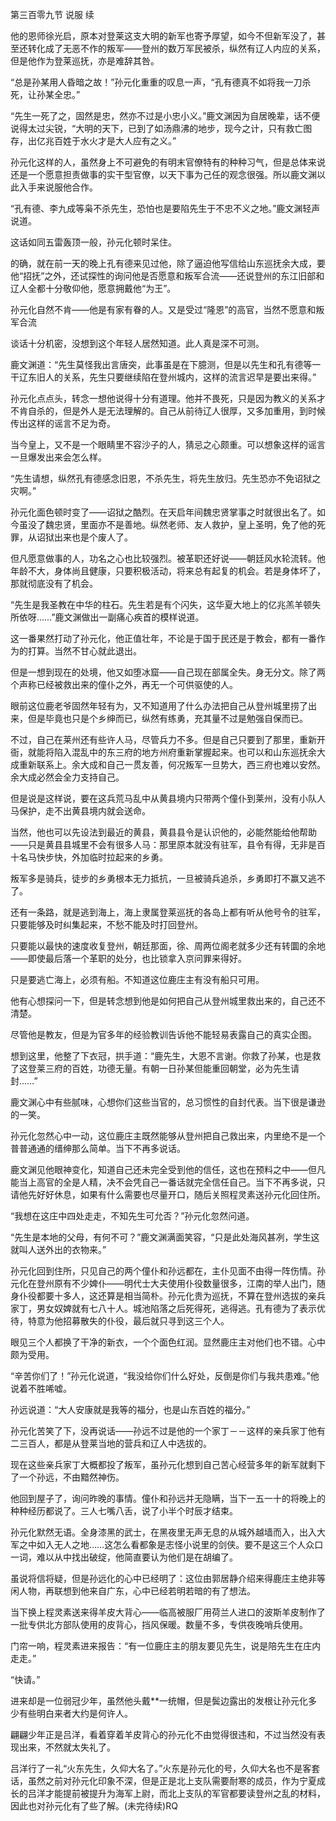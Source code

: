 

第三百零九节 说服 续

他的恩师徐光启，原本对登莱这支大明的新军也寄予厚望，如今不但新军没了，甚至还转化成了无恶不作的叛军――登州的数万军民被杀，纵然有辽人内应的关系，但是他作为登莱巡抚，亦是难辞其咎。

“总是孙某用人昏暗之故！”孙元化重重的叹息一声，“孔有德真不如将我一刀杀死，让孙某全忠。”

“先生一死了之，固然是忠，然亦不过是小忠小义。”鹿文渊因为自居晚辈，话不便说得太过尖锐，“大明的天下，已到了如汤鼎沸的地步，现今之计，只有救亡图存，出亿兆百姓于水火才是大人应有之义。”

孙元化这样的人，虽然身上不可避免的有明末官僚特有的种种习气，但是总体来说还是一个愿意担责做事的实干型官僚，以天下事为己任的观念很强。所以鹿文渊以此入手来说服他合作。

“孔有德、李九成等枭不杀先生，恐怕也是要陷先生于不忠不义之地。”鹿文渊轻声说道。

这话如同五雷轰顶一般，孙元化顿时呆住。

的确，就在前一天的晚上孔有德来见过他，除了逼迫他写信给山东巡抚余大成，要他“招抚”之外，还试探性的询问他是否愿意和叛军合流――还说登州的东江旧部和辽人全都十分敬仰他，愿意拥戴他“为王”。

孙元化自然不肯――他是有家有眷的人。又是受过“隆恩”的高官，当然不愿意和叛军合流

谈话十分机密，没想到这个年轻人居然知道。此人真是深不可测。

鹿文渊道：“先生莫怪我出言唐突，此事虽是在下臆测，但是以先生和孔有德等一干辽东旧人的关系，先生只要继续陷在登州城内，这样的流言迟早是要出来得。”

孙元化点点头，转念一想他说得十分有道理。他并不畏死，只是因为教义的关系才不肯自杀的，但是外人是无法理解的。自己从前待辽人很厚，又多加重用，到时候传出这样的谣言不足为奇。

当今皇上，又不是一个眼睛里不容沙子的人，猜忌之心颇重。可以想象这样的谣言一旦爆发出来会怎么样。

“先生请想，纵然孔有德感念旧恩，不杀先生，将先生放归。先生恐亦不免诏狱之灾啊。”

孙元化面色顿时变了――诏狱之酷烈。在天启年间魏忠贤掌事之时就很出名了。如今虽没了魏忠贤，里面亦不是善地。纵然老师、友人救护，皇上圣明，免了他的死罪，从诏狱出来也是个废人了。

但凡愿意做事的人，功名之心也比较强烈。被革职还好说――朝廷风水轮流转。他年龄不大，身体尚且健康，只要积极活动，将来总有起复的机会。若是身体坏了，那就彻底没有了机会。

“先生是我圣教在中华的柱石。先生若是有个闪失，这华夏大地上的亿兆羔羊顿失所依呀……”鹿文渊做出一副痛心疾首的模样说道。

这一番果然打动了孙元化，他正值壮年，不论是于国于民还是于教会，都有一番作为的打算。当然不甘心就此退出。

但是一想到现在的处境，他又如堕冰窟――自己现在部属全失。身无分文。除了两个声称已经被救出来的僮仆之外，再无一个可供驱使的人。

眼前这位鹿老爷固然年轻有为，又不知道用了什么办法把自己从登州城里捞了出来，但是毕竟也只是个乡绅而已，纵然有练勇，充其量不过是勉强自保而已。

不过，自己在莱州还有些许人马，尽管兵力不多。但是自己只要到了那里，重新开衙，就能将陷入混乱中的东三府的地方州府重新掌握起来。也可以和山东巡抚余大成重新联系上。余大成和自己一贯友善，何况叛军一旦势大，西三府也难以安然。余大成必然会全力支持自己。

但是说是这样说，要在这兵荒马乱中从黄县境内只带两个僮仆到莱州，没有小队人马保护，走不出黄县境内就会送命。

当然，他也可以先设法到最近的黄县，黄县县令是认识他的，必能然能给他帮助――只是黄县县城里不会有很多人马：那里原本就没有驻军，县令有得，无非是百十名马快步快，外加临时拉起来的乡勇。

叛军多是骑兵，徒步的乡勇根本无力抵抗，一旦被骑兵追杀，乡勇即打不赢又逃不了。

还有一条路，就是逃到海上，海上隶属登莱巡抚的各岛上都有听从他号令的驻军，只要能够及时纠集起来，不愁不能及时打回登州。

只要能以最快的速度收复登州，朝廷那面，徐、周两位阁老就多少还有转圜的余地――即使最后落一个革职的处分，也比锁拿入京问罪来得好。

只是要逃亡海上，必须有船。不知道这位鹿庄主有没有船只可用。

他有心想探问一下，但是转念想到他是如何把自己从登州城里救出来的，自己还不清楚。

尽管他是教友，但是为官多年的经验教训告诉他不能轻易表露自己的真实企图。

想到这里，他整了下衣冠，拱手道：“鹿先生，大恩不言谢。你救了孙某，也是救了这登莱三府的百姓，功德无量。有朝一日孙某但能重回朝堂，必为先生请封……”

鹿文渊心中有些腻味，心想你们这些当官的，总习惯性的自封代表。当下很是谦逊的一笑。

孙元化忽然心中一动，这位鹿庄主既然能够从登州把自己救出来，内里绝不是一个普普通通的缙绅那么简单。当下不再多说话。

鹿文渊见他眼神变化，知道自己还未完全受到他的信任，这也在预料之中――但凡能当上高官的全是人精，决不会凭自己一番话就完全信任自己。当下不再多说，只请他先好好休息，如果有什么需要也尽量开口，随后关照程灵素送孙元化回住所。

“我想在这庄中四处走走，不知先生可允否？”孙元化忽然问道。

“先生是本地的父母，有何不可？”鹿文渊满面笑容，“只是此处海风甚冽，学生这就叫人送外出的衣物来。”

孙元化回到住所，只见自己的两个僮仆和孙远都在，主仆见面不由得一阵伤情。孙元化在登州原有不少婢仆――明代士大夫使用仆役数量很多，江南的举人出门，随身仆役都要十多人，这还算是相当简朴。孙元化贵为巡抚，不算在登州选拔的亲兵家丁，男女奴婢就有七八十人。城池陷落之后死得死，逃得逃。孔有德为了表示优待，特意为他招募散失的仆役，最后就只寻到这三个人。

眼见三个人都换了干净的新衣，一个个面色红润。显然鹿庄主对他们也不错。心中颇为受用。

“辛苦你们了！”孙元化说道，“我没给你们什么好处，反倒是你们与我共患难。”他说着不胜唏嘘。

孙远说道：“大人安康就是我等的福分，也是山东百姓的福分。”

孙元化苦笑了下，没再说话――孙远不过是他的一个家丁－－这样的亲兵家丁他有二三百人，都是从登莱当地的营兵和辽人中选拔的。

现在这些亲兵家丁大概都投了叛军，虽孙元化想到自己苦心经营多年的新军就剩下了一个孙远，不由黯然神伤。

他回到屋子了，询问昨晚的事情。僮仆和孙远并无隐瞒，当下一五一十的将晚上的种种经历都说了。三人七嘴八舌，说了小半个时辰才结束。

孙元化默然无语。全身漆黑的武士，在黑夜里无声无息的从城外越墙而入，出入大军之中如入无人之地……这怎么看都象是志怪小说里的剑侠。要不是这三个人众口一词，难以从中找出破绽，他简直要认为他们是在胡编了。

虽说将信将疑，但是孙远化的心中已经明了：这位由郭居静介绍来得鹿庄主绝非等闲人物，再联想到他来自广东，心中已经若明若暗的有了想法。

当下换上程灵素送来得羊皮大背心――临高被服厂用荷兰人进口的波斯羊皮制作了一批专供北方部队使用的皮背心，挡风保暖。数量不多，专供夜晚哨兵使用。

门帘一响，程灵素进来报告：“有一位鹿庄主的朋友要见先生，说是陪先生在庄内走走。”

“快请。”

进来却是一位弱冠少年，虽然他头戴**一统帽，但是鬓边露出的发根让孙元化多少有些明白来者大约是何许人。

翩翩少年正是吕洋，看着穿着羊皮背心的孙元化不由觉得很违和，不过当然没有表现出来，不然就太失礼了。

吕洋行了一礼“火东先生，久仰大名了。”火东是孙元化的号，久仰大名也不是客套话，虽然之前对孙元化印象不深，但是正是北上支队需要耐寒的成员，作为宁夏成长的吕洋才能提前被提升为海军上尉，而北上支队的军官都要读登州之乱的材料，因此也对孙元化有了些了解。(未完待续)RQ

